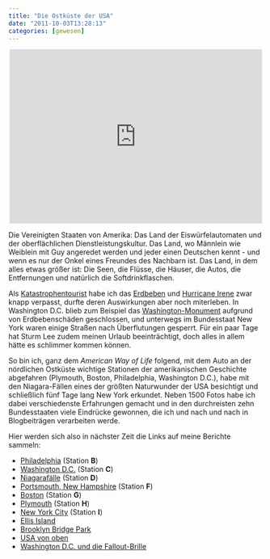 ```yaml
---
title: "Die Ostküste der USA"
date: "2011-10-03T13:28:13"
categories: [gewesen]
---
```


<div style="margin: 1em auto; width: 500px;"><iframe width="500" height="345" frameborder="0" scrolling="no" marginheight="0" marginwidth="0" src="http://maps.google.de/maps?f=d&amp;source=s_d&amp;saddr=John+F.+Kennedy+International+Airport,+New+York,+USA&amp;daddr=Philadelphia,+Pennsylvania,+USA+to:Washington,+District+of+Columbia,+USA+to:Niagara+Falls,+New+York,+USA+to:Albany,+New+York,+USA+to:Portsmouth,+New+Hampshire,+USA+to:Boston,+MA,+United+States+to:Plymouth,+Massachusetts,+USA+to:764+4th+Avenue,+Brooklyn,+NY,+USA&amp;geocode=FZ0tbAIdQyua-yllI1GpVmbCiTGZe5ylI7gLqw%3BFc-fYQIdcxeF-ynrS7XU2LfGiTHBWD6M2BT1iQ%3BFQh-UQIdsoRo-ylb5PZa3sa3iTEqXYjUIkVSwg%3BFdWBkQId5D1J-ym5TYLsXkTTiTGIor1WYcXSRg%3BFaPTigIduJGa-ylL-0_MNAreiTHEKOegEmOh4Q%3BFQs5kQIdxz_I-ykppNRKdb_iiTHOTjxIabRLZQ%3BFZ9WhgIdw7bD-ykbMT0NLWXjiTGg6GIBJL98eA%3BFZALfwIdHwnK-ylxLbLh77nkiTEjLuq2ynCQ6Q%3BFVJtbAIdwd6W-yn9ENKk6VrCiTGJl9-ryoNsAQ&amp;aq=0&amp;sll=40.984538,-74.841081&amp;sspn=5.456269,12.711182&amp;vpsrc=0&amp;hl=de&amp;mra=ls&amp;ie=UTF8&amp;t=p&amp;ll=40.996484,-74.838867&amp;spn=5.720129,11.008301&amp;z=6&amp;output=embed"></iframe></div>

Die Vereinigten Staaten von Amerika: Das Land der Eiswürfelautomaten und der oberflächlichen Dienstleistungskultur. Das Land, wo Männlein wie Weiblein mit Guy angeredet werden und jeder einen Deutschen kennt - und wenn es nur der Onkel eines Freundes des Nachbarn ist. Das Land, in dem alles etwas größer ist: Die Seen, die Flüsse, die Häuser, die Autos, die Entfernungen und natürlich die Softdrinkflaschen.

Als [Katastrophentourist](/blog/2011/03/14/eine-schwere-entscheidung/) habe ich das [Erdbeben](http://earthquake.usgs.gov/earthquakes/dyfi/events/us/c0005ild/us/index.html) und [Hurricane Irene](http://www.boston.com/bigpicture/2011/08/hurricane_irene.html) zwar knapp verpasst, durfte deren Auswirkungen aber noch miterleben. In Washington D.C. blieb zum Beispiel das [Washington-Monument](http://spon.de/veZUG) aufgrund von Erdbebenschäden geschlossen, und unterwegs im Bundesstaat New York waren einige Straßen nach Überflutungen gesperrt. Für ein paar Tage hat Sturm Lee zudem meinen Urlaub beeinträchtigt, doch alles in allem hätte es schlimmer kommen können.

So bin ich, ganz dem *American Way of Life* folgend, mit dem Auto an der nördlichen Ostküste wichtige Stationen der amerikanischen Geschichte abgefahren (Plymouth, Boston, Philadelphia, Washington D.C.), habe mit den Niagara-Fällen eines der größten Naturwunder der USA besichtigt und schließlich fünf Tage lang New York erkundet. Neben 1500 Fotos habe ich dabei verschiedenste Erfahrungen gemacht und in den durchreisten zehn Bundesstaaten viele Eindrücke gewonnen, die ich und nach und nach in Blogbeiträgen verarbeiten werde.

Hier werden sich also in nächster Zeit die Links auf meine Berichte sammeln:

<ul>
<li>[Philadelphia](/blog/2011/10/09/philadelphia/) (Station **B**)</li>
<li>[Washington D.C.](/blog/2011/12/11/washington-d-c/) (Station **C**)</li>
<li>[Niagarafälle](/blog/2012/05/21/niagara-falls/) (Station **D**)</li>
<li>[Portsmouth, New Hampshire](/blog/2011/10/04/portsmouth-new-hampshire/) (Station **F**)</li>
<li>[Boston](/blog/2012/05/15/boston/) (Station **G**)</li>
<li>[Plymouth](/blog/2011/12/14/plymouth/) (Station **H**)</li>
<li>[New York City](/blog/2012/05/17/new-york-city/) (Station **I**)</li>
<li>[Ellis Island](/blog/2011/10/30/ellis-island/)</li>
<li>[Brooklyn Bridge Park](/blog/2011/09/16/brooklyn-bridge-park/)</li>
<li>[USA von oben](/blog/2011/09/25/usa-von-oben/)</li>
<li>[Washington D.C. und die Fallout-Brille](/blog/2011/09/06/washington-d-c-und-die-fallout-brille/)</li>
</ul>
